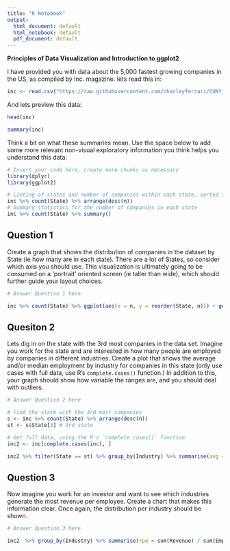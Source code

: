 ```yaml
---
title: "R Notebook"
output:
  html_document: default
  html_notebook: default
  pdf_document: default
---
```


**Principles of Data Visualization and Introduction to ggplot2**

I have provided you with data about the 5,000 fastest growing companies in the US, as compiled by Inc. magazine. lets read this in:

```r

inc <- read.csv("https://raw.githubusercontent.com/charleyferrari/CUNY_DATA_608/master/module1/Data/inc5000_data.csv", header= TRUE)

```

And lets preview this data:

```r

head(inc)

```
```r

summary(inc)

```

Think a bit on what these summaries mean. Use the space below to add some more relevant non-visual exploratory information you think helps you understand this data:

```r

# Insert your code here, create more chunks as necessary
library(dplyr)
library(ggplot2)
```
```r
# Listing of states and number of companies within each state, sorted from having most companies to least.
inc %>% count(State) %>% arrange(desc(n))
# Summary statistics for the number of companies in each state
inc %>% count(State) %>% summary()
```



## Question 1

Create a graph that shows the distribution of companies in the dataset by State (ie how many are in each state). There are a lot of States, so consider which axis you should use. This visualization is ultimately going to be consumed on a 'portrait' oriented screen (ie taller than wide), which should further guide your layout choices.

```r

# Answer Question 1 here

inc %>% count(State) %>% ggplot(aes(x = n, y = reorder(State, n))) + geom_point() + ggtitle("Distribution of Companies by State") + theme_minimal() + theme( axis.title.x = element_blank(), axis.title.y = element_blank())

```

## Quesiton 2

Lets dig in on the state with the 3rd most companies in the data set. Imagine you work for the state and are interested in how many people are employed by companies in different industries. Create a plot that shows the average and/or median employment by industry for companies in this state (only use cases with full data, use R's `complete.cases()` function.) In addition to this, your graph should show how variable the ranges are, and you should deal with outliers.

```r

# Answer Question 2 here

# Find the state with the 3rd most companies
s <- inc %>% count(State) %>% arrange(desc(n))
st <- s$State[3] # 3rd state

# Get full data, using the R's `complete.cases()` function
inc2 <- inc[complete.cases(inc), ]

inc2 %>% filter(State == st) %>% group_by(Industry) %>% summarise(avg = mean(Employees)) %>% ggplot(aes(y = reorder(Industry, avg), x = avg)) + geom_point() + theme_minimal() + ggtitle(paste("Average Employment by Industry, in", toString(st), "state")) + xlab("Average Employment") + ylab("Industry")

```

## Question 3

Now imagine you work for an investor and want to see which industries generate the most revenue per employee. Create a chart that makes this information clear. Once again, the distribution per industry should be shown.

```r

# Answer Question 3 here

inc2  %>% group_by(Industry) %>% summarise(rpe = sum(Revenue) / sum(Employees)) %>% ggplot(aes(x = rpe, y = reorder(Industry, rpe))) + geom_point() + theme_minimal() + ggtitle(paste("Revenue per Employee in each Industry")) + theme( axis.title.x = element_blank(), axis.title.y = element_blank())

```



